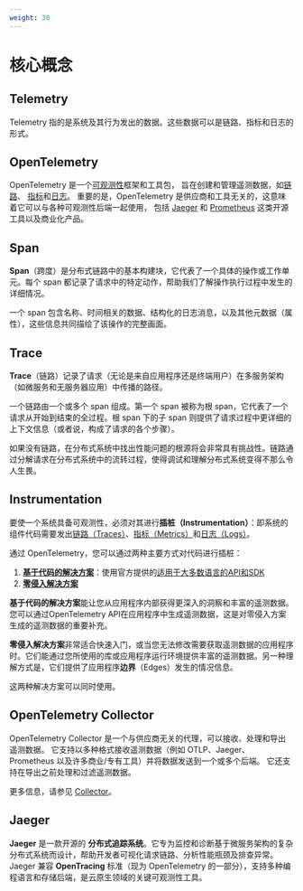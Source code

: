 ```yaml
---
weight: 30
---
```


# 核心概念

## Telemetry

Telemetry 指的是系统及其行为发出的数据。这些数据可以是链路、指标和日志的形式。

## OpenTelemetry

OpenTelemetry 是一个[可观测性](https://opentelemetry.io/docs/concepts/observability-primer/#what-is-observability)框架和工具包， 旨在创建和管理遥测数据，如[链路](https://opentelemetry.io/docs/concepts/signals/traces/)、 [指标](https://opentelemetry.io/docs/concepts/signals/metrics/)和[日志](https://opentelemetry.io/docs/concepts/signals/logs/)。 重要的是，OpenTelemetry 是供应商和工具无关的，这意味着它可以与各种可观测性后端一起使用， 包括 [Jaeger](https://www.jaegertracing.io/) 和 [Prometheus](https://prometheus.io/) 这类开源工具以及商业化产品。

## Span

**Span**（跨度）是分布式链路中的基本构建块，它代表了一个具体的操作或工作单元。每个 span 都记录了请求中的特定动作，帮助我们了解操作执行过程中发生的详细情况。

一个 span 包含名称、时间相关的数据、结构化的日志消息，以及其他元数据（属性），这些信息共同描绘了该操作的完整画面。

## Trace

**Trace**（链路）记录了请求（无论是来自应用程序还是终端用户）在多服务架构（如微服务和无服务器应用）中传播的路径。

一个链路由一个或多个 span 组成。第一个 span 被称为根 span，它代表了一个请求从开始到结束的全过程。根 span 下的子 span 则提供了请求过程中更详细的上下文信息（或者说，构成了请求的各个步骤）。

如果没有链路，在分布式系统中找出性能问题的根源将会非常具有挑战性。链路通过分解请求在分布式系统中的流转过程，使得调试和理解分布式系统变得不那么令人生畏。

## Instrumentation

要使一个系统具备可观测性，必须对其进行**插桩（Instrumentation）**：即系统的组件代码需要发出[链路（Traces）](https://opentelemetry.io/docs/concepts/signals/traces/)、[指标（Metrics）](https://opentelemetry.io/docs/concepts/signals/metrics/)和[日志（Logs）](https://opentelemetry.io/docs/concepts/signals/logs/)。

通过 OpenTelemetry，您可以通过两种主要方式对代码进行插桩：

1. **[基于代码的解决方案](https://opentelemetry.io/docs/concepts/instrumentation/code-based)**：使用官方提供的[适用于大多数语言的API和SDK](https://opentelemetry.io/docs/languages/)
2. **[零侵入解决方案](https://opentelemetry.io/docs/concepts/instrumentation/zero-code/)**

**基于代码的解决方案**能让您从应用程序内部获得更深入的洞察和丰富的遥测数据。您可以通过OpenTelemetry API在应用程序中生成遥测数据，这是对零侵入方案生成的遥测数据的重要补充。

**零侵入解决方案**非常适合快速入门，或当您无法修改需要获取遥测数据的应用程序时。它们能通过您所使用的库或应用程序运行环境提供丰富的遥测数据。另一种理解方式是，它们提供了应用程序**边界**（Edges）发生的情况信息。

这两种解决方案可以同时使用。

## OpenTelemetry Collector

OpenTelemetry Collector 是一个与供应商无关的代理，可以接收、处理和导出遥测数据。 它支持以多种格式接收遥测数据（例如 OTLP、Jaeger、Prometheus 以及许多商业/专有工具）并将数据发送到一个或多个后端。 它还支持在导出之前处理和过滤遥测数据。

更多信息，请参见 [Collector](https://opentelemetry.io/docs/collector/)。

## Jaeger

**Jaeger** 是一款开源的 **分布式追踪系统**。它专为监控和诊断基于微服务架构的复杂分布式系统而设计，帮助开发者可视化请求链路、分析性能瓶颈及排查异常。Jaeger 兼容 **OpenTracing** 标准（现为 OpenTelemetry 的一部分），支持多种编程语言和存储后端，是云原生领域的关键可观测性工具。
